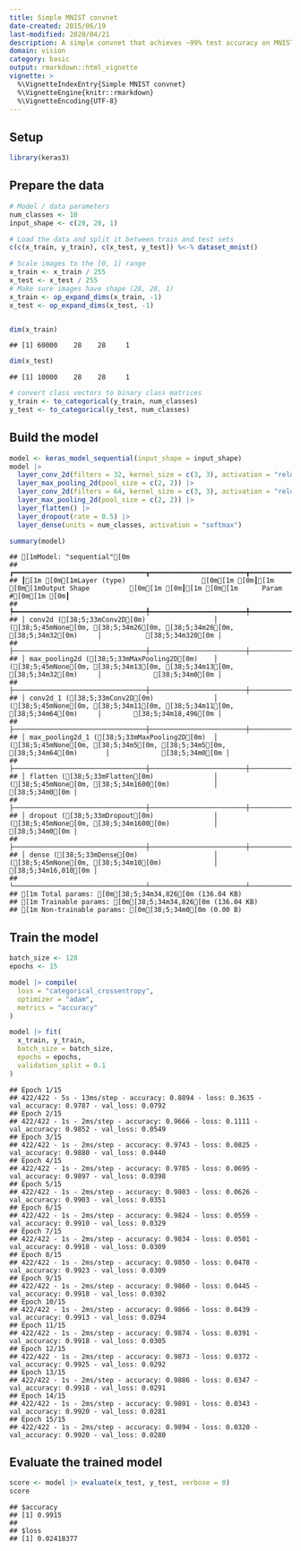 ```yaml
---
title: Simple MNIST convnet
date-created: 2015/06/19
last-modified: 2020/04/21
description: A simple convnet that achieves ~99% test accuracy on MNIST.
domain: vision
category: basic
output: rmarkdown::html_vignette
vignette: >
  %\VignetteIndexEntry{Simple MNIST convnet}
  %\VignetteEngine{knitr::rmarkdown}
  %\VignetteEncoding{UTF-8}
---
```


## Setup


``` r
library(keras3)
```

## Prepare the data


``` r
# Model / data parameters
num_classes <- 10
input_shape <- c(28, 28, 1)

# Load the data and split it between train and test sets
c(c(x_train, y_train), c(x_test, y_test)) %<-% dataset_mnist()

# Scale images to the [0, 1] range
x_train <- x_train / 255
x_test <- x_test / 255
# Make sure images have shape (28, 28, 1)
x_train <- op_expand_dims(x_train, -1)
x_test <- op_expand_dims(x_test, -1)


dim(x_train)
```

```
## [1] 60000    28    28     1
```

``` r
dim(x_test)
```

```
## [1] 10000    28    28     1
```

``` r
# convert class vectors to binary class matrices
y_train <- to_categorical(y_train, num_classes)
y_test <- to_categorical(y_test, num_classes)
```

## Build the model


``` r
model <- keras_model_sequential(input_shape = input_shape)
model |>
  layer_conv_2d(filters = 32, kernel_size = c(3, 3), activation = "relu") |>
  layer_max_pooling_2d(pool_size = c(2, 2)) |>
  layer_conv_2d(filters = 64, kernel_size = c(3, 3), activation = "relu") |>
  layer_max_pooling_2d(pool_size = c(2, 2)) |>
  layer_flatten() |>
  layer_dropout(rate = 0.5) |>
  layer_dense(units = num_classes, activation = "softmax")

summary(model)
```

```
## [1mModel: "sequential"[0m
## ┏━━━━━━━━━━━━━━━━━━━━━━━━━━━━━━━━━┳━━━━━━━━━━━━━━━━━━━━━━━━┳━━━━━━━━━━━━━━━┓
## ┃[1m [0m[1mLayer (type)                   [0m[1m [0m┃[1m [0m[1mOutput Shape          [0m[1m [0m┃[1m [0m[1m      Param #[0m[1m [0m┃
## ┡━━━━━━━━━━━━━━━━━━━━━━━━━━━━━━━━━╇━━━━━━━━━━━━━━━━━━━━━━━━╇━━━━━━━━━━━━━━━┩
## │ conv2d ([38;5;33mConv2D[0m)                 │ ([38;5;45mNone[0m, [38;5;34m26[0m, [38;5;34m26[0m, [38;5;34m32[0m)     │           [38;5;34m320[0m │
## ├─────────────────────────────────┼────────────────────────┼───────────────┤
## │ max_pooling2d ([38;5;33mMaxPooling2D[0m)    │ ([38;5;45mNone[0m, [38;5;34m13[0m, [38;5;34m13[0m, [38;5;34m32[0m)     │             [38;5;34m0[0m │
## ├─────────────────────────────────┼────────────────────────┼───────────────┤
## │ conv2d_1 ([38;5;33mConv2D[0m)               │ ([38;5;45mNone[0m, [38;5;34m11[0m, [38;5;34m11[0m, [38;5;34m64[0m)     │        [38;5;34m18,496[0m │
## ├─────────────────────────────────┼────────────────────────┼───────────────┤
## │ max_pooling2d_1 ([38;5;33mMaxPooling2D[0m)  │ ([38;5;45mNone[0m, [38;5;34m5[0m, [38;5;34m5[0m, [38;5;34m64[0m)       │             [38;5;34m0[0m │
## ├─────────────────────────────────┼────────────────────────┼───────────────┤
## │ flatten ([38;5;33mFlatten[0m)               │ ([38;5;45mNone[0m, [38;5;34m1600[0m)           │             [38;5;34m0[0m │
## ├─────────────────────────────────┼────────────────────────┼───────────────┤
## │ dropout ([38;5;33mDropout[0m)               │ ([38;5;45mNone[0m, [38;5;34m1600[0m)           │             [38;5;34m0[0m │
## ├─────────────────────────────────┼────────────────────────┼───────────────┤
## │ dense ([38;5;33mDense[0m)                   │ ([38;5;45mNone[0m, [38;5;34m10[0m)             │        [38;5;34m16,010[0m │
## └─────────────────────────────────┴────────────────────────┴───────────────┘
## [1m Total params: [0m[38;5;34m34,826[0m (136.04 KB)
## [1m Trainable params: [0m[38;5;34m34,826[0m (136.04 KB)
## [1m Non-trainable params: [0m[38;5;34m0[0m (0.00 B)
```

## Train the model


``` r
batch_size <- 128
epochs <- 15

model |> compile(
  loss = "categorical_crossentropy",
  optimizer = "adam",
  metrics = "accuracy"
)

model |> fit(
  x_train, y_train,
  batch_size = batch_size,
  epochs = epochs,
  validation_split = 0.1
)
```

```
## Epoch 1/15
## 422/422 - 5s - 13ms/step - accuracy: 0.8894 - loss: 0.3635 - val_accuracy: 0.9787 - val_loss: 0.0792
## Epoch 2/15
## 422/422 - 1s - 2ms/step - accuracy: 0.9666 - loss: 0.1111 - val_accuracy: 0.9852 - val_loss: 0.0549
## Epoch 3/15
## 422/422 - 1s - 2ms/step - accuracy: 0.9743 - loss: 0.0825 - val_accuracy: 0.9880 - val_loss: 0.0440
## Epoch 4/15
## 422/422 - 1s - 2ms/step - accuracy: 0.9785 - loss: 0.0695 - val_accuracy: 0.9897 - val_loss: 0.0398
## Epoch 5/15
## 422/422 - 1s - 2ms/step - accuracy: 0.9803 - loss: 0.0626 - val_accuracy: 0.9903 - val_loss: 0.0351
## Epoch 6/15
## 422/422 - 1s - 2ms/step - accuracy: 0.9824 - loss: 0.0559 - val_accuracy: 0.9910 - val_loss: 0.0329
## Epoch 7/15
## 422/422 - 1s - 2ms/step - accuracy: 0.9834 - loss: 0.0501 - val_accuracy: 0.9918 - val_loss: 0.0309
## Epoch 8/15
## 422/422 - 1s - 2ms/step - accuracy: 0.9850 - loss: 0.0478 - val_accuracy: 0.9923 - val_loss: 0.0309
## Epoch 9/15
## 422/422 - 1s - 2ms/step - accuracy: 0.9860 - loss: 0.0445 - val_accuracy: 0.9918 - val_loss: 0.0302
## Epoch 10/15
## 422/422 - 1s - 2ms/step - accuracy: 0.9866 - loss: 0.0439 - val_accuracy: 0.9913 - val_loss: 0.0294
## Epoch 11/15
## 422/422 - 1s - 2ms/step - accuracy: 0.9874 - loss: 0.0391 - val_accuracy: 0.9918 - val_loss: 0.0305
## Epoch 12/15
## 422/422 - 1s - 2ms/step - accuracy: 0.9873 - loss: 0.0372 - val_accuracy: 0.9925 - val_loss: 0.0292
## Epoch 13/15
## 422/422 - 1s - 2ms/step - accuracy: 0.9886 - loss: 0.0347 - val_accuracy: 0.9918 - val_loss: 0.0291
## Epoch 14/15
## 422/422 - 1s - 2ms/step - accuracy: 0.9891 - loss: 0.0343 - val_accuracy: 0.9920 - val_loss: 0.0281
## Epoch 15/15
## 422/422 - 1s - 2ms/step - accuracy: 0.9894 - loss: 0.0320 - val_accuracy: 0.9920 - val_loss: 0.0280
```

## Evaluate the trained model


``` r
score <- model |> evaluate(x_test, y_test, verbose = 0)
score
```

```
## $accuracy
## [1] 0.9915
##
## $loss
## [1] 0.02418377
```
